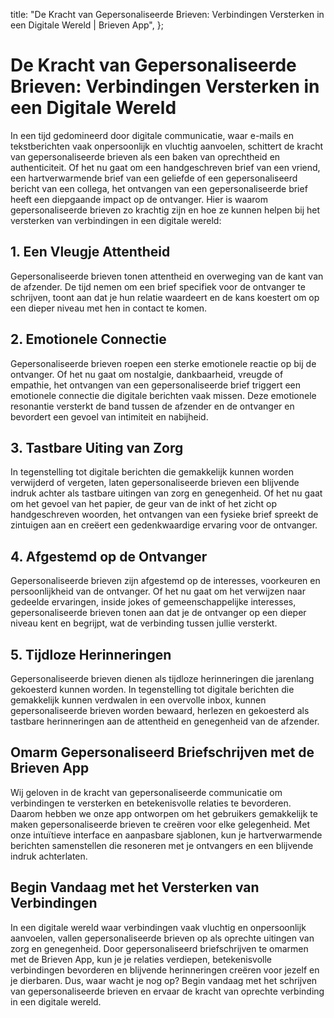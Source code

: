 
  title: "De Kracht van Gepersonaliseerde Brieven: Verbindingen Versterken in een Digitale Wereld | Brieven App",
};

# De Kracht van Gepersonaliseerde Brieven: Verbindingen Versterken in een Digitale Wereld

<MdxImage src="/blog/power-personalized-letters.jpg" alt="De Kracht van Gepersonaliseerde Brieven: Verbindingen Versterken in een Digitale Wereld" width={800} height={700} />

In een tijd gedomineerd door digitale communicatie, waar e-mails en tekstberichten vaak onpersoonlijk en vluchtig aanvoelen, schittert de kracht van gepersonaliseerde brieven als een baken van oprechtheid en authenticiteit. Of het nu gaat om een handgeschreven brief van een vriend, een hartverwarmende brief van een geliefde of een gepersonaliseerd bericht van een collega, het ontvangen van een gepersonaliseerde brief heeft een diepgaande impact op de ontvanger. Hier is waarom gepersonaliseerde brieven zo krachtig zijn en hoe ze kunnen helpen bij het versterken van verbindingen in een digitale wereld:

## 1. Een Vleugje Attentheid

Gepersonaliseerde brieven tonen attentheid en overweging van de kant van de afzender. De tijd nemen om een brief specifiek voor de ontvanger te schrijven, toont aan dat je hun relatie waardeert en de kans koestert om op een dieper niveau met hen in contact te komen.

## 2. Emotionele Connectie

Gepersonaliseerde brieven roepen een sterke emotionele reactie op bij de ontvanger. Of het nu gaat om nostalgie, dankbaarheid, vreugde of empathie, het ontvangen van een gepersonaliseerde brief triggert een emotionele connectie die digitale berichten vaak missen. Deze emotionele resonantie versterkt de band tussen de afzender en de ontvanger en bevordert een gevoel van intimiteit en nabijheid.

## 3. Tastbare Uiting van Zorg

In tegenstelling tot digitale berichten die gemakkelijk kunnen worden verwijderd of vergeten, laten gepersonaliseerde brieven een blijvende indruk achter als tastbare uitingen van zorg en genegenheid. Of het nu gaat om het gevoel van het papier, de geur van de inkt of het zicht op handgeschreven woorden, het ontvangen van een fysieke brief spreekt de zintuigen aan en creëert een gedenkwaardige ervaring voor de ontvanger.

## 4. Afgestemd op de Ontvanger

Gepersonaliseerde brieven zijn afgestemd op de interesses, voorkeuren en persoonlijkheid van de ontvanger. Of het nu gaat om het verwijzen naar gedeelde ervaringen, inside jokes of gemeenschappelijke interesses, gepersonaliseerde brieven tonen aan dat je de ontvanger op een dieper niveau kent en begrijpt, wat de verbinding tussen jullie versterkt.

## 5. Tijdloze Herinneringen

Gepersonaliseerde brieven dienen als tijdloze herinneringen die jarenlang gekoesterd kunnen worden. In tegenstelling tot digitale berichten die gemakkelijk kunnen verdwalen in een overvolle inbox, kunnen gepersonaliseerde brieven worden bewaard, herlezen en gekoesterd als tastbare herinneringen aan de attentheid en genegenheid van de afzender.

## Omarm Gepersonaliseerd Briefschrijven met de Brieven App

Wij geloven in de kracht van gepersonaliseerde communicatie om verbindingen te versterken en betekenisvolle relaties te bevorderen. Daarom hebben we onze app ontworpen om het gebruikers gemakkelijk te maken gepersonaliseerde brieven te creëren voor elke gelegenheid. Met onze intuïtieve interface en aanpasbare sjablonen, kun je hartverwarmende berichten samenstellen die resoneren met je ontvangers en een blijvende indruk achterlaten.

## Begin Vandaag met het Versterken van Verbindingen

In een digitale wereld waar verbindingen vaak vluchtig en onpersoonlijk aanvoelen, vallen gepersonaliseerde brieven op als oprechte uitingen van zorg en genegenheid. Door gepersonaliseerd briefschrijven te omarmen met de Brieven App, kun je je relaties verdiepen, betekenisvolle verbindingen bevorderen en blijvende herinneringen creëren voor jezelf en je dierbaren. Dus, waar wacht je nog op? Begin vandaag met het schrijven van gepersonaliseerde brieven en ervaar de kracht van oprechte verbinding in een digitale wereld.

